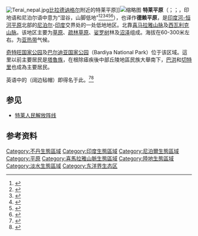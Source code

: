 {{expand|time=2017-02-25T15:15:16+00:00}}
[[File:Terai_nepal.jpg|thumb]][[比拉德讷格尔|比拉德讷格尔]]附近的特莱平原]][[File:Nepal_topo_en.jpg|缩略图]]
'''特莱平原'''（{{lang-hi|तराई}}；{{lang-ne|तराइ}}；{{lang-en|Terai}}，印地语和尼泊尔语中意为“湿谷，山脚低地”<ref>{{cite book |author1=Ronald Stuart McGregor |title=The Oxford Hindi-English Dictionary |date=1993 |publisher=Oxford University Press |location=London |isbn=9780198643395 |page=441 |url=https://dsal.uchicago.edu/cgi-bin/app/mcgregor_query.py?page=441 |accessdate=2021-08-22 |archive-date=2021-08-22 |archive-url=https://web.archive.org/web/20210822065413/https://dsal.uchicago.edu/cgi-bin/app/mcgregor_query.py?page=441 |dead-url=no }}</ref><ref>{{cite book |author1=Sir Ralph Lilley Turner |title=A comparative dictionary of Indo-Aryan languages |date=1962-1966 |publisher=Oxford University Press |location=London |isbn=9788120816657 |page=324 |url=https://dsal.uchicago.edu/cgi-bin/app/soas_query.py?page=324 |accessdate=2021-08-22 |archive-date=2021-08-22 |archive-url=https://web.archive.org/web/20210822060905/https://dsal.uchicago.edu/cgi-bin/app/soas_query.py?page=324 |dead-url=no }}</ref><ref>{{cite book |author1=John Thompson Platts |title=A dictionary of Urdu, classical Hindi, and English |date=1884 |publisher=W. H. Allen & Co. |location=London |isbn=9781497907805 |page=316 |url=https://dsal.uchicago.edu/cgi-bin/app/platts_query.py?page=316 |accessdate=2021-08-22 |archive-date=2021-11-16 |archive-url=https://web.archive.org/web/20211116234533/https://dsal.uchicago.edu/cgi-bin/app/platts_query.py?page=316 |dead-url=no }}</ref><ref>{{cite book |author1=Sir Ralph Lilley Turner |title=A comparative and etymological dictionary of the Nepali language |date=1931 |publisher=K. Paul, Trench, Trubner |location=London |isbn=9788183630115 |page=274 |url=https://dsal.uchicago.edu/cgi-bin/app/turnernepali_query.py?page=274 |accessdate=2021-08-22 |archive-date=2021-08-22 |archive-url=https://web.archive.org/web/20210822060905/https://dsal.uchicago.edu/cgi-bin/app/turnernepali_query.py?page=274 |dead-url=no }}</ref><ref>{{cite book |author1=Ruth Laila Schmidt |title=A Practical dictionary of modern Nepali |date=1994 |publisher=Ratna Sagar |isbn=9788170701729 |page=277 |url=https://dsal.uchicago.edu/cgi-bin/app/schmidt_query.py?page=277 |accessdate=2021-08-22 |archive-date=2021-08-22 |archive-url=https://web.archive.org/web/20210822060906/https://dsal.uchicago.edu/cgi-bin/app/schmidt_query.py?page=277 |dead-url=no }}</ref><ref>{{cite book |author1=S. W. Fallon |title=A new Hindustani-English dictionary, with illustrations from Hindustani literature and folk-lore |date=1879 |publisher=Trubner and Co. |location=London |isbn=9788120603738 |page=408 |url=https://dsal.uchicago.edu/cgi-bin/app/fallon_query.py?page=408 |accessdate=2021-08-22 |archive-date=2021-08-22 |archive-url=https://web.archive.org/web/20210822065410/https://dsal.uchicago.edu/cgi-bin/app/fallon_query.py?page=408 |dead-url=no }}</ref>），也译作'''德赖平原'''，是[[印度河-恒河平原|印度河-恒河平原]]北部的[[尼泊尔|尼泊尔]]-[[印度|印度]]交界处的一处低地地区。北靠[[喜马拉雅山脉|喜马拉雅山脉]]及[[西瓦利克山脉|西瓦利克山脉]]。该地区主要为[[草原|草原]]、[[疏林草原|疏林草原]]、[[娑罗树|娑罗树]]林及[[沼泽|沼泽]]组成。海拔在60-300米左右。为[[亚热带|亚热带]]气候。

[[奇特旺国家公园|奇特旺国家公园]]及[[巴尔迪亚国家公园|巴尔迪亚国家公园]]（Bardiya National Park）位于该区域。這里以前主要居民是[[塔魯族|塔魯族]]，在根除瘧疾後中部丘陵地區民族大舉南下，[[巴洪|巴洪]]和[[切特里|切特里]]也成為主要居民。

英语中的{{link-en|特赖帽|terai hat}}（阔边毡帽）即得名于此。<ref>{{cite book |title=The Oxford English Dictionary, Volume 17 |publisher=Clarendon Press |isbn=9780198611868 |page=794 |edition=2, reprint}}</ref><ref>{{cite web |title=terai hat |url=https://www.dictionary.com/browse/terai-hat |website=Dictionary.com BASED ON THE RANDOM HOUSE UNABRIDGED DICTIONARY, © RANDOM HOUSE, INC. |accessdate=2021-08-22 |archive-date=2021-08-22 |archive-url=https://web.archive.org/web/20210822062729/https://www.dictionary.com/browse/terai-hat |dead-url=no }}</ref>


==参见==
{{Wikivoyage|德賴平原}}
*[[特莱人民解放阵线|特莱人民解放阵线]]

==参考资料==
{{reflist}}


{{主题|地理|尼泊尔}}
[[Category:不丹生態區域|Category:不丹生態區域]]
[[Category:印度生態區域|Category:印度生態區域]]
[[Category:尼泊爾生態區域|Category:尼泊爾生態區域]]
[[Category:平原|Category:平原]]
[[Category:喜馬拉雅山脈生態區域|Category:喜馬拉雅山脈生態區域]]
[[Category:陸地生態區域|Category:陸地生態區域]]
[[Category:淡水生態區域|Category:淡水生態區域]]
[[Category:东洋界生态区|Category:东洋界生态区]]